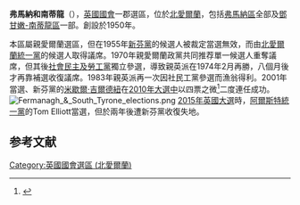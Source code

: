 {{coord|54.542|-7.309|display=title|region:GB_scale:100000}}
{{Infobox UK constituency main
 |name        = 弗馬納和南蒂龍
 |parliament  = uk
 |map1        = FermanaghSouthTyrone
 |map2        =
 |map_entity  = 北愛爾蘭
 |map_year    =
 |map_size    = 200px
 |year        = 1950
 |abolished   =
 |type        = County
 |elects_howmany = 1
 |next        =
 |previous    = {{tsl|en|弗馬納和蒂龍 (UK Parliament constituency)||Fermanagh and Tyrone}}
 |electorate  = 69,413 (2011年3月)
 |mp          = {{tsl|en|Michelle Gildernew}}
 |party       = [[新芬黨|新芬黨]]
 |region      = 北愛爾蘭
 |county      = [[弗馬納區|弗馬納區]][[鄧甘嫩-南蒂龍區|鄧甘嫩-南蒂龍區]]
 |european    = 北愛爾蘭
}}
'''弗馬納和南蒂龍'''（{{lang-en|Fermanagh and South  Tyrone}}），[[英國|英國]][[英國國會|國會]]一郡選區，位於[[北愛爾蘭|北愛爾蘭]]，包括[[弗馬納區|弗馬納區]]全部及[[鄧甘嫩-南蒂龍區|鄧甘嫩-南蒂龍區]]一部。創設於1950年。

本區屬親愛爾蘭選區，但在1955年[[新芬黨|新芬黨]]的候選人被裁定當選無效，而由[[北愛爾蘭統一黨|北愛爾蘭統一黨]]的候選人取得議席。1970年親愛爾蘭政黨共同推荐單一候選人重奪議席，但其後[[社會民主及勞工黨|社會民主及勞工黨]]獨立參選，導致親英派在1974年2月再勝，八個月後才再靠補選收復議席。1983年親英派再一次因社民工黨參選而漁翁得利。2001年當選、新芬黨的[[米歇爾·吉爾德紐|米歇爾·吉爾德紐]]在[[2010年英國大選|2010年大選中]]以四票之微<ref name="">{{cite news
|publisher=[[英國廣播公司|英國廣播公司]]
|date=2010年5月7日
|title=Election 2010/Constituency/Fermanagh and South Tyrone
|url=http://news.bbc.co.uk/2/shared/election2010/results/constituency/707.stm
|accessdate=2010年5月10日
|archive-date=2017年9月4日
|archive-url=https://web.archive.org/web/20170904220304/http://news.bbc.co.uk/1/shared/election2010/results/constituency/707.stm
|dead-url=no
}}</ref>二度連任成功。
[[File:Fermanagh_&_South_Tyrone_elections.png|center]]
[[2015年英國大選|2015年英國大選]]時，[[阿爾斯特統一黨|阿爾斯特統一黨]]的Tom Elliott當選，但於兩年後遭新芬黨收復失地。

==参考文献==
<div class="references-small">
<references></references>
</div>
{{英國國會選區 (北愛爾蘭)}}
{{DEFAULTSORT:Fermanagh and South Tyrone (UK Parliament constituency)}}
[[Category:英國國會選區_(北愛爾蘭)|Category:英國國會選區 (北愛爾蘭)]]